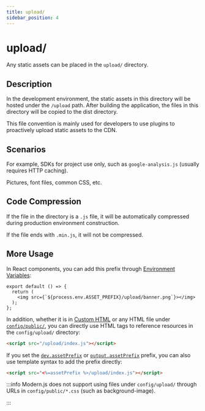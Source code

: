 ```yaml
---
title: upload/
sidebar_position: 4
---
```

# upload/

Any static assets can be placed in the `upload/` directory.

## Description

In the development environment, the static assets in this directory will be hosted under the `/upload` path. After building the application, the files in this directory will be copied to the dist directory.

This file convention is mainly used for developers to use plugins to proactively upload static assets to the CDN.

## Scenarios

For example, SDKs for project use only, such as `google-analysis.js` (usually requires HTTP caching).

Pictures, font files, common CSS, etc.

## Code Compression

If the file in the directory is a `.js` file, it will be automatically compressed during production environment construction.

If the file ends with `.min.js`, it will not be compressed.

## More Usage

In React components, you can add this prefix through [Environment Variables](/guides/basic-features/env-vars.html#asset_prefix):

```tsx
export default () => {
  return (
    <img src={`${process.env.ASSET_PREFIX}/upload/banner.png`}></img>
  );
};
```

In addition, whether it is in [Custom HTML](/guides/basic-features/html) or any HTML file under [`config/public/`](/apis/app/hooks/config/public), you can directly use HTML tags to reference resources in the `config/upload/` directory:

```html
<script src="/upload/index.js"></script>
```

If you set the [`dev.assetPrefix`](/configure/app/dev/asset-prefix) or [`output.assetPrefix`](/configure/app/output/asset-prefix) prefix, you can also use template syntax to add the prefix directly:

```html
<script src="<%=assetPrefix %>/upload/index.js"></script>
```

:::info
Modern.js does not support using files under `config/upload/` through URLs in `config/public/*.css` (such as background-image).

:::
